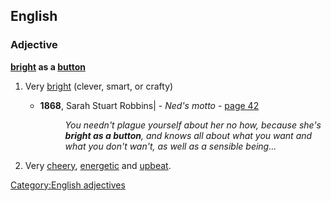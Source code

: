 ==English==

===Adjective===
'''[[bright]] as a [[button]]'''

# {{context|simile}} Very [[bright]] (clever, smart, or crafty)
#* '''1868''', Sarah Stuart Robbins| - ''Ned's motto'' - [http://books.google.com/books?id=QNoBAAAAQAAJ&q=%22she's+bright+as+a+button%22&dq=%22she's+bright+as+a+button%22&lr=&pgis=1 page 42]
#*: ''You needn't plague yourself about her no how, because she's '''bright as a button''', and knows all about what you want and what you don't wan't, as well as a sensible being...''
# {{context|simile}} Very [[cheery]], [[energetic]] and [[upbeat]].

[[Category:English adjectives]]